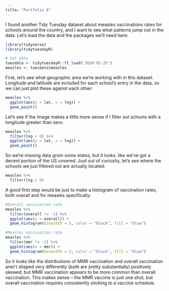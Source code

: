 ```yaml
---
title: "Portfolio 6"
---
```


I found another Tidy Tuesday dataset about measles vaccinations rates for schools around the country, and I want to see what patterns jump out in the data. Let's load the data and the packages we'll need here:

```r
library(tidyverse)
library(tidytuesdayR)

# Get data
tuesdata <- tidytuesdayR::tt_load('2020-02-25')
measles <- tuesdata$measles
```

First, let's see what geographic area we're working with in this dataset. Longitude and latitude are included for each school's entry in the data,  so we can just plot these against each other:

```r
measles %>%
  ggplot(aes(y = lat, x = lng)) +
  geom_point()
```

Let's see if the image makes a little more sense if I filter out schools with a longitude greater than zero:

```r
measles %>%
  filter(lng < 0) %>%
  ggplot(aes(y = lat, x = lng)) +
  geom_point()
```

So we're missing data grom some states, but it looks. like we've got a decent portion of the US covered. Just out of curiosity,  let's see where the schools we just filtered out are actually located:

```r
measles %>%
  filter(lng > 0)
```

A good first step would be just to make a histogram of vaccination rates, both overall and for measles specifically:

```r
#Overall vaccination rate
measles %>%
  filter(overall != -1) %>%
  ggplot(aes(x = overall)) + 
  geom_histogram(binwidth = 5, color = "black", fill = "blue")

#Measles vaccination rate
measles %>%
  filter(mmr != -1) %>%
  ggplot(aes(x = mmr)) + 
  geom_histogram(binwidth = 5, color = "black", fill = "blue")
```

So it looks like the distributions of MMR vaccination and overall vaccination aren't shaped very differently (both are pretty substantially) positively skewed, but MMR vaccination appears to be more common than overall vaccination. This makes sense -- the MMR vaccine is just one shot, but overall vaccination requires consistently sticking to a vaccine schedule.